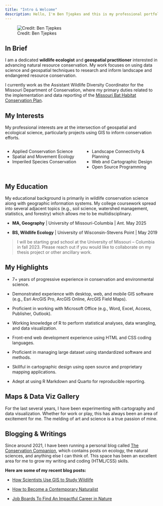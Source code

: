---
title: "Intro & Welcome"
description: Hello, I'm Ben Tjepkes and this is my professional portfolio detailing my career experience, creative projects, and educational pursuits.
---

![Credit: Ben Tjepkes](img-ben-with-bear.jpg)

## In Brief

I am a dedicated **wildlife ecologist** and **geospatial practitioner** interested in advancing natural resource conservation. My work focuses on using data science and geospatial techniques to research and inform landscape and endangered resource conservation.

I currently work as the Assistant Wildlife Diversity Coordinator for the Missouri Department of Conservation, where my primary duties related to the implementation and data reporting of the [Missouri Bat Habitat Conservation Plan](https://research.mdc.mo.gov/project/missouri-bat-habitat-conservation-plan).

## My Interests

My professional interests are at the intersection of geospatial and ecological science, particularly projects using GIS to inform conservation efforts.

:::: {.columns}

::: {.column width="50%"}

- Applied Conservation Science
- Spatial and Movement Ecology
- Imperiled Species Conservation

:::

::: {.column width="50%"}

- Landscape Connectivity & Planning
- Web and Cartographic Design
- Open Source Programming

:::

::::

## My Education

My educational background is primarily in wildlife conservation science along with geographic information systems. My college coursework spread into several adjacent topics (e.g., soil science, watershed management, statistics, and forestry) which allows me to be multidisciplinary.

- **MA, Geography** | University of Missouri-Columbia | Ant. May 2025

- **BS, Wildlife Ecology** | University of Wisconsin-Stevens Point | May 2019

> I will be starting grad school at the University of Missouri -- Columbia in fall 2023. Please reach out if you would like to collaborate on my thesis project or other ancillary work.

## My Highlights

- 7+ years of progressive experience in conservation and environmental science.

- Demonstrated experience with desktop, web, and mobile GIS software (e.g., Esri ArcGIS Pro, ArcGIS Online, ArcGIS Field Maps).

- Proficient in working with Microsoft Office (e.g., Word, Excel, Access, Publisher, Outlook).

- Working knowledge of R to perform statistical analyses, data wrangling, and data visualization.

- Front-end web development experience using HTML and CSS coding languages.

- Proficient in managing large dataset using standardized software and methods.

- Skillful in cartographic design using open source and proprietary mapping applications.

- Adept at using R Markdown and Quarto for reproducible reporting.


## Maps & Data Viz Gallery

For the last several years, I have been experimenting with cartography and data visualization. Whether for work or play, this has always been an area of excitement for me. The melding of art and science is a true passion of mine.

## Blogging & Writings

Since around 2021, I have been running a personal blog called [The Conservation Companion](https://conservationcompanion.com), which contains posts on ecology, the natural sciences, and anything else I can think of. This space has been an excellent area for me to grow my writing and coding (HTML/CSS) skills.

**Here are some of my recent blog posts:**

- [How Scientists Use GIS to Study Wildlife](https://conservationcompanion.com/blog/how-scientists-use-gis-to-study-wildlife)

- [How to Become a Contemporary Naturalist](https://conservationcompanion.com/blog/how-to-become-a-contemporary-naturalist)

- [Job Boards To Find An Impactful Career in Nature](https://conservationcompanion.com/blog/job-boards-to-find-an-impactful-career-in-nature)
